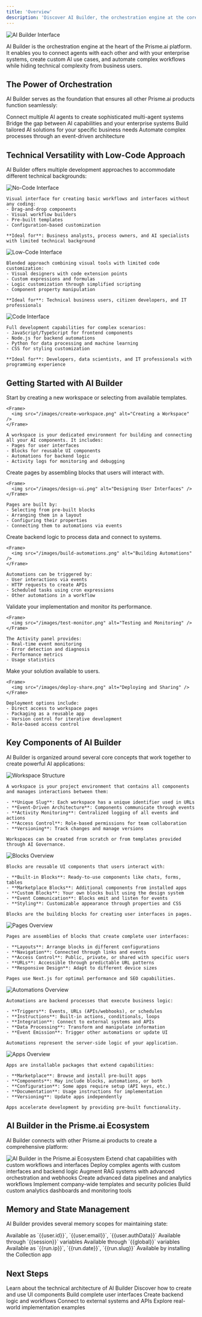 ```yaml
---
title: 'Overview'
description: 'Discover AI Builder, the orchestration engine at the core of the Prisme.ai platform'
---
```


<Frame>
  <img src="/images/ai-builder-hero.png" alt="AI Builder Interface" />
</Frame>

AI Builder is the orchestration engine at the heart of the Prisme.ai platform. It enables you to connect agents with each other and with your enterprise systems, create custom AI use cases, and automate complex workflows while hiding technical complexity from business users.

## The Power of Orchestration

AI Builder serves as the foundation that ensures all other Prisme.ai products function seamlessly:

<CardGroup cols={2}>
  <Card title="Agent Orchestration" icon="robot">
    Connect multiple AI agents to create sophisticated multi-agent systems
  </Card>
  <Card title="System Integration" icon="network-wired">
    Bridge the gap between AI capabilities and your enterprise systems
  </Card>
  <Card title="Custom Use Cases" icon="wand-magic-sparkles">
    Build tailored AI solutions for your specific business needs
  </Card>
  <Card title="Workflow Automation" icon="gears">
    Automate complex processes through an event-driven architecture
  </Card>
</CardGroup>

## Technical Versatility with Low-Code Approach

AI Builder offers multiple development approaches to accommodate different technical backgrounds:

<Tabs>
  <Tab title="No-Code">
    <Frame>
      <img src="/images/no-code-approach.png" alt="No-Code Interface" />
    </Frame>
    
    Visual interface for creating basic workflows and interfaces without any coding:
    - Drag-and-drop components
    - Visual workflow builders
    - Pre-built templates
    - Configuration-based customization
    
    **Ideal for**: Business analysts, process owners, and AI specialists with limited technical background
  </Tab>
  
  <Tab title="Low-Code">
    <Frame>
      <img src="/images/low-code-approach.png" alt="Low-Code Interface" />
    </Frame>
    
    Blended approach combining visual tools with limited code customization:
    - Visual designers with code extension points
    - Custom expressions and formulas
    - Logic customization through simplified scripting
    - Component property manipulation
    
    **Ideal for**: Technical business users, citizen developers, and IT professionals
  </Tab>
  
  <Tab title="Code">
    <Frame>
      <img src="/images/code-approach.png" alt="Code Interface" />
    </Frame>
    
    Full development capabilities for complex scenarios:
    - JavaScript/TypeScript for frontend components
    - Node.js for backend automations
    - Python for data processing and machine learning
    - CSS for styling customization
    
    **Ideal for**: Developers, data scientists, and IT professionals with programming experience
  </Tab>
</Tabs>

## Getting Started with AI Builder

<Steps>
  <Step title="Create a Workspace">
    Start by creating a new workspace or selecting from available templates.
    
    <Frame>
      <img src="/images/create-workspace.png" alt="Creating a Workspace" />
    </Frame>
    
    A workspace is your dedicated environment for building and connecting all your AI components. It includes:
    - Pages for user interfaces
    - Blocks for reusable UI components
    - Automations for backend logic
    - Activity logs for monitoring and debugging
  </Step>
  
  <Step title="Design User Interfaces">
    Create pages by assembling blocks that users will interact with.
    
    <Frame>
      <img src="/images/design-ui.png" alt="Designing User Interfaces" />
    </Frame>
    
    Pages are built by:
    - Selecting from pre-built blocks
    - Arranging them in a layout
    - Configuring their properties
    - Connecting them to automations via events
  </Step>
  
  <Step title="Build Automations">
    Create backend logic to process data and connect to systems.
    
    <Frame>
      <img src="/images/build-automations.png" alt="Building Automations" />
    </Frame>
    
    Automations can be triggered by:
    - User interactions via events
    - HTTP requests to create APIs
    - Scheduled tasks using cron expressions
    - Other automations in a workflow
  </Step>
  
  <Step title="Test and Monitor">
    Validate your implementation and monitor its performance.
    
    <Frame>
      <img src="/images/test-monitor.png" alt="Testing and Monitoring" />
    </Frame>
    
    The Activity panel provides:
    - Real-time event monitoring
    - Error detection and diagnosis
    - Performance metrics
    - Usage statistics
  </Step>
  
  <Step title="Deploy and Share">
    Make your solution available to users.
    
    <Frame>
      <img src="/images/deploy-share.png" alt="Deploying and Sharing" />
    </Frame>
    
    Deployment options include:
    - Direct access to workspace pages
    - Packaging as a reusable app
    - Version control for iterative development
    - Role-based access control
  </Step>
</Steps>

## Key Components of AI Builder

AI Builder is organized around several core concepts that work together to create powerful AI applications:

<AccordionGroup>
  <Accordion title="Workspaces">
    <Frame>
      <img src="/images/workspace-structure.png" alt="Workspace Structure" />
    </Frame>
    
    A workspace is your project environment that contains all components and manages interactions between them:
    
    - **Unique Slug**: Each workspace has a unique identifier used in URLs
    - **Event-Driven Architecture**: Components communicate through events
    - **Activity Monitoring**: Centralized logging of all events and actions
    - **Access Control**: Role-based permissions for team collaboration
    - **Versioning**: Track changes and manage versions
    
    Workspaces can be created from scratch or from templates provided through AI Governance.
  </Accordion>
  
  <Accordion title="Blocks">
    <Frame>
      <img src="/images/blocks-overview.png" alt="Blocks Overview" />
    </Frame>
    
    Blocks are reusable UI components that users interact with:
    
    - **Built-in Blocks**: Ready-to-use components like chats, forms, tables
    - **Marketplace Blocks**: Additional components from installed apps
    - **Custom Blocks**: Your own blocks built using the design system
    - **Event Communication**: Blocks emit and listen for events
    - **Styling**: Customizable appearance through properties and CSS
    
    Blocks are the building blocks for creating user interfaces in pages.
  </Accordion>
  
  <Accordion title="Pages">
    <Frame>
      <img src="/images/pages-overview.png" alt="Pages Overview" />
    </Frame>
    
    Pages are assemblies of blocks that create complete user interfaces:
    
    - **Layouts**: Arrange blocks in different configurations
    - **Navigation**: Connected through links and events
    - **Access Control**: Public, private, or shared with specific users
    - **URLs**: Accessible through predictable URL patterns
    - **Responsive Design**: Adapt to different device sizes
    
    Pages use Next.js for optimal performance and SEO capabilities.
  </Accordion>
  
  <Accordion title="Automations">
    <Frame>
      <img src="/images/automations-overview.png" alt="Automations Overview" />
    </Frame>
    
    Automations are backend processes that execute business logic:
    
    - **Triggers**: Events, URLs (APIs/webhooks), or schedules
    - **Instructions**: Built-in actions, conditionals, loops
    - **Integration**: Connect to external systems and APIs
    - **Data Processing**: Transform and manipulate information
    - **Event Emission**: Trigger other automations or update UI
    
    Automations represent the server-side logic of your application.
  </Accordion>
  
  <Accordion title="Apps">
    <Frame>
      <img src="/images/apps-overview.png" alt="Apps Overview" />
    </Frame>
    
    Apps are installable packages that extend capabilities:
    
    - **Marketplace**: Browse and install pre-built apps
    - **Components**: May include blocks, automations, or both
    - **Configuration**: Some apps require setup (API keys, etc.)
    - **Documentation**: Usage instructions for implementation
    - **Versioning**: Update apps independently
    
    Apps accelerate development by providing pre-built functionality.
  </Accordion>
</AccordionGroup>

## AI Builder in the Prisme.ai Ecosystem

AI Builder connects with other Prisme.ai products to create a comprehensive platform:

<Frame>
  <img src="/images/ai-builder-ecosystem.png" alt="AI Builder in the Prisme.ai Ecosystem" />
</Frame>

<CardGroup cols={3}>
  <Card title="AI SecureChat" icon="comment-dots">
    Extend chat capabilities with custom workflows and interfaces
  </Card>
  <Card title="AI Store" icon="store">
    Deploy complex agents with custom interfaces and backend logic
  </Card>
  <Card title="AI Knowledge" icon="database">
    Augment RAG systems with advanced orchestration and webhooks
  </Card>
  <Card title="AI Collection" icon="table">
    Create advanced data pipelines and analytics workflows
  </Card>
  <Card title="AI Governance" icon="shield-halved">
    Implement company-wide templates and security policies
  </Card>
  <Card title="AI Insights" icon="chart-line">
    Build custom analytics dashboards and monitoring tools
  </Card>
</CardGroup>

## Memory and State Management

AI Builder provides several memory scopes for maintaining state:

<Properties>
  <Property name="User Memory" value="Persistent data tied to the authenticated user">
    Available as `{{user.id}}`, `{{user.email}}`, `{{user.authData}}`
  </Property>
  <Property name="Session Memory" value="Data preserved during the current user session">
    Available through `{{session}}` variables
  </Property>
  <Property name="Global Memory" value="Workspace-level variables accessible across all users">
    Available through `{{global}}` variables
  </Property>
  <Property name="Run Memory" value="Execution context for the current automation">
    Available as `{{run.ip}}`, `{{run.date}}`, `{{run.slug}}`
  </Property>
  <Property name="Extended Storage" value="For larger datasets and complex querying">
    Available by installing the Collection app
  </Property>
</Properties>

## Next Steps

<CardGroup cols={2}>
  <Card
    title="Framework Architecture"
    icon="diagram-project"
    href="/products/ai-builder/framework-architecture"
  >
    Learn about the technical architecture of AI Builder
  </Card>
  <Card
    title="Blocks"
    icon="puzzle-piece"
    href="/products/ai-builder/blocks"
  >
    Discover how to create and use UI components
  </Card>
  <Card
    title="Pages"
    icon="file-code"
    href="/products/ai-builder/pages"
  >
    Build complete user interfaces
  </Card>
  <Card
    title="Automations"
    icon="gears"
    href="/products/ai-builder/automations"
  >
    Create backend logic and workflows
  </Card>
  <Card
    title="Integrations"
    icon="plug"
    href="/products/ai-builder/integrations"
  >
    Connect to external systems and APIs
  </Card>
  <Card
    title="Use Cases"
    icon="lightbulb"
    href="/products/ai-builder/use-cases"
  >
    Explore real-world implementation examples
  </Card>
</CardGroup>